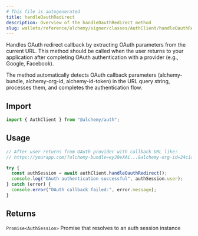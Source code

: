 ```yaml
---
# This file is autogenerated
title: handleOauthRedirect
description: Overview of the handleOauthRedirect method
slug: wallets/reference/alchemy/signer/classes/AuthClient/handleOauthRedirect
---
```


Handles OAuth redirect callback by extracting OAuth parameters from the current URL.
This method should be called when the user returns to your application after completing
OAuth authentication with a provider (e.g., Google, Facebook).

The method automatically detects OAuth callback parameters (alchemy-bundle, alchemy-org-id,
alchemy-id-token) in the URL query string, processes them, and completes the authentication flow.

## Import

```ts
import { AuthClient } from "@alchemy/auth";
```

## Usage

```ts twoslash
// After user returns from OAuth provider with callback URL like:
// https://yourapp.com/?alchemy-bundle=eyJ0eXAi...&alchemy-org-id=24c1ac...&alchemy-id-token=eyJ0eXAi...

try {
  const authSession = await authClient.handleOauthRedirect();
  console.log("OAuth authentication successful", authSession.user);
} catch (error) {
  console.error("OAuth callback failed:", error.message);
}
```

## Returns

`Promise<AuthSession>`
Promise that resolves to an auth session instance
